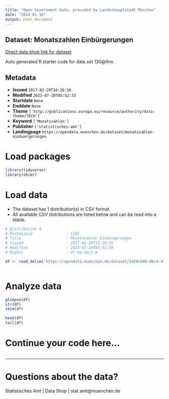 ```yaml
---
title: "Open Government Data, provided by Landeshauptstadt München"
date: "2024-01-16"
output: html_document
---
```


## Dataset: Monatszahlen Einbürgerungen

[Direct data shop link for dataset](https://opendata.muenchen.de/dataset/monatszahlen-einbuergerungen)

Auto generated R starter code for data set 130@lhm.

## Metadata

- **Issued** `2017-02-20T10:20:10`
- **Modified** `2023-07-20T05:52:33`
- **Startdate** `None`
- **Enddate** `None`
- **Theme** `['http://publications.europa.eu/resource/authority/data-theme/TECH']`
- **Keyword** `['Monatszahlen']`
- **Publisher** `['statistisches-amt']`
- **Landingpage** `https://opendata.muenchen.de/dataset/monatszahlen-einbuergerungen`


# Load packages

```r

library(tidyverse)
library(skimr)

```

# Load data

-   The dataset has 1 distribution(s) in CSV format.
-   All available CSV distributions are listed below and can be read into a tibble.

```r

# Distribution 0
# Ktzhdistid               : 1301
# Title                    : Monatszahlen Einbürgerungen
# Issued                   : 2017-02-20T11:20:25
# Modified                 : 2023-07-20T05:51:39
# Rights                   : dl-by-de/2.0

df <- read_delim('https://opendata.muenchen.de/dataset/5420c698-0bc4-4711-b1db-0c0b40f5cd2f/resource/412fe83d-30c0-41c3-8b5b-482fb890406f/download/monatszahlen2307_einbuergerungen_10_07_23_nosum.csv')



```

# Analyze data

```r

glimpse(df)
str(df)
skim(df)

head(df)
tail(df)

```

# Continue your code here...

```r

```

------------------------------------------------------------------------

# Questions about the data?

Statistisches Amt | Data Shop | stat.amt@muenchen.de
